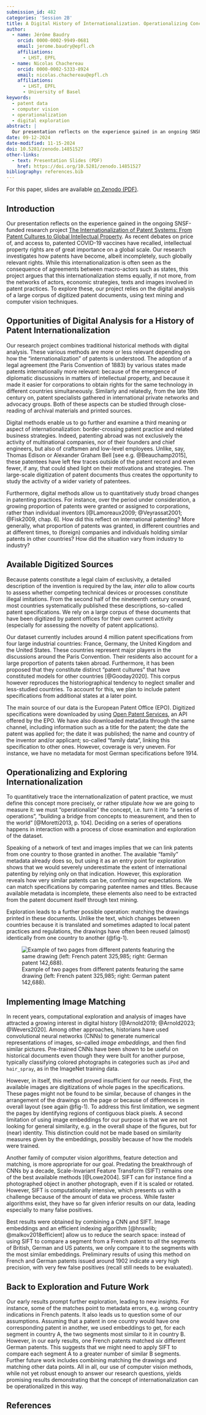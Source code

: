 ```yaml
---
submission_id: 482
categories: 'Session 2B'
title: A Digital History of Internationalization. Operationalizing Concepts and Exploring Millions of Patent Documents
author:
  - name: Jérôme Baudry
    orcid: 0000-0002-9949-0681
    email: jerome.baudry@epfl.ch
    affiliations:
      - LHST, EPFL
  - name: Nicolas Chachereau
    orcid: 0000-0002-5333-8924
    email: nicolas.chachereau@epfl.ch
    affiliations:
      - LHST, EPFL
      - University of Basel
keywords:
  - patent data
  - computer vision
  - operationalization
  - digital exploration
abstract: |
  Our presentation reflects on the experience gained in an ongoing SNSF-funded research project investigating the internationalization of patent systems. In our research, we mix different methods: traditional historical methods allow us to shed light on the role of intergovernmental agreements and of private networks of patent specialists; digital analysis enables us to trace how internationalization stemmed from patent practice itself, and to study the activity of patentees that have left few historical traces. Relying on a large corpus (over 4 million documents) of digitized patents, we use text mining and computer vision techniques to explore the corpus and operationalize the concept of internationalization. In this paper, we focus on the challenges of matching (almost) identical drawings between patents of different countries, combining image embeddings (obtained by using a pretrained convolutional neural network) and feature matching (SIFT).
date: 09-12-2024
date-modified: 11-15-2024
doi: 10.5281/zenodo.14851527
other-links:
  - text: Presentation Slides (PDF)
    href: https://doi.org/10.5281/zenodo.14851527
bibliography: references.bib
---
```


::: {.callout-note appearance="simple" icon=false}

For this paper, slides are available [on Zenodo (PDF)](https://zenodo.org/records/14851527/files/482_DigiHistCH24_Internationalization_Slides.pdf).

:::

## Introduction

Our presentation reflects on the experience gained in the ongoing SNSF-funded research project [The Internationalization of Patent Systems: From Patent Cultures to Global Intellectual Property](https://data.snf.ch/grants/grant/207571). As recent debates on price of, and access to, patented COVID-19 vaccines have recalled, intellectual property rights are of great importance on a global scale. Our research investigates how patents have become, albeit incompletely, such globally relevant rights. While this internationalization is often seen as the consequence of agreements between macro-actors such as states, this project argues that this internationalization stems equally, if not more, from the networks of actors, economic strategies, texts and images involved in patent practices. To explore these, our project relies on the digital analysis of a large corpus of digitized patent documents, using text mining and computer vision techniques.

## Opportunities of Digital Analysis for a History of Patent Internationalization

Our research project combines traditional historical methods with digital analysis. These various methods are more or less relevant depending on how the "internationalization" of patents is understood. The adoption of a legal agreement (the Paris Convention of 1883) by various states made patents internationally more relevant: because of the emergence of diplomatic discussions in matters of intellectual property, and because it made it easier for corporations to obtain rights for the same technology in different countries simultaneously. Similarly and relatedly, from the late 19th century on, patent specialists gathered in international private networks and advocacy groups. Both of these aspects can be studied through close-reading of archival materials and printed sources.

Digital methods enable us to go further and examine a third meaning or aspect of internationalization: border-crossing patent practice and related business strategies. Indeed, patenting abroad was not exclusively the activity of multinational companies, nor of their founders and chief engineers, but also of craftsmen and low-level employees. Unlike, say, Thomas Edison or Alexander Graham Bell [see e.g. @Beauchamp2015], these patentees have left few traces outside of the patent record and even fewer, if any, that could shed light on their motivations and strategies. The large-scale digitization of patent documents thus creates the opportunity to study the activity of a wider variety of patentees.

Furthermore, digital methods allow us to quantitatively study broad changes in patenting practices. For instance, over the period under consideration, a growing proportion of patents were granted or assigned to corporations, rather than individual inventors [@Lamoreaux2009; @Veyrassat2001; @Fisk2009, chap. 6]. How did this reflect on international patenting? More generally, what proportion of patents was granted, in different countries and at different times, to (foreign) companies and individuals holding similar patents in other countries? How did the situation vary from industry to industry?

## Available Digitized Sources

Because patents constitute a legal claim of exclusivity, a detailed description of the invention is required by the law, *inter alia* to allow courts to assess whether competing technical devices or processes constitute illegal imitations. From the second half of the nineteenth century onward, most countries systematically published these descriptions, so-called patent specifications. We rely on a large corpus of these documents that have been digitized by patent offices for their own current activity (especially for assessing the novelty of patent applications).

Our dataset currently includes around 4 million patent specifications from four large industrial countries: France, Germany, the United Kingdom and the United States. These countries represent major players in the discussions around the Paris Convention. Their residents also account for a large proportion of patents taken abroad. Furthermore, it has been proposed that they constitute distinct "patent cultures" that have constituted models for other countries [@Gooday2020]. This corpus however reproduces the historiographical tendency to neglect smaller and less-studied countries. To account for this, we plan to include patent specifications from additional states at a later point.

The main source of our data is the European Patent Office (EPO). Digitized specifications were downloaded by using [Open Patent Services](https://www.epo.org/en/searching-for-patents/data/web-services/ops), an API offered by the EPO. We have also downloaded metadata through the same channel, including information such as a title for the patent; the date the patent was applied for; the date it was published; the name and country of the inventor and/or applicant; so-called "family data", linking this specification to other ones. However, coverage is very uneven. For instance, we have no metadata for most German specifications before 1914.

## Operationalizing and Exploring Internationalization

To quantitatively trace the internationalization of patent practice, we must define this concept more precisely, or rather stipulate *how* we are going to measure it: we must "operationalize" the concept, i.e. turn it into "a series of operations", "building a bridge from concepts to measurement, and then to the world" [@Moretti2013, p. 104]. Deciding on a series of operations happens in interaction with a process of close examination and exploration of the dataset.

Speaking of a network of text and images implies that we can link patents from one country to those granted in another. The available "family" metadata already does so, but using it as an entry point for exploration shows that we would severely underestimate the extent of international patenting by relying only on that indication. However, this exploration reveals how very similar patents can be, confirming our expectations. We can match specifications by comparing patentee names and titles. Because available metadata is incomplete, these elements also need to be extracted from the patent document itself through text mining.

Exploration leads to a further possible operation: matching the drawings printed in these documents. Unlike the text, which changes between countries because it is translated and sometimes adapted to local patent practices and regulations, the drawings have often been reused (almost) identically from one country to another (@fig-1).

![Example of two pages from different patents featuring the same drawing (left: French patent 325,985; right: German patent 142,688).](images/plates-example.png){#fig-1}

## Implementing Image Matching

In recent years, computational exploration and analysis of images have attracted a growing interest in digital history [@Arnold2019; @Arnold2023; @Wevers2020]. Among other approaches, historians have used convolutional neural networks (CNNs) to generate numerical representations of images, so-called *image embeddings*, and then find similar pictures. Pre-trained CNNs have been shown to be useful on historical documents even though they were built for another purpose, typically classifying colored photographs in categories such as `iPod` and `hair_spray`, as in the ImageNet training data.

However, in itself, this method proved insufficient for our needs. First, the available images are digitizations of whole pages in the specifications. These pages might not be found to be similar, because of changes in the arrangement of the drawings on the page or because of differences in overall layout (see again @fig-1). To address this first limitation, we segment the pages by identifying regions of contiguous black pixels. A second limitation of using image embeddings for our purpose is that we are not looking for general similarity, e.g. in the overall shape of the figures, but for (near) identity. This distinction could not be made based on similarity measures given by the embeddings, possibly because of how the models were trained.

Another family of computer vision algorithms, feature detection and matching, is more appropriate for our goal. Predating the breakthrough of CNNs by a decade, Scale-Invariant Feature Transform (SIFT) remains one of the best available methods [@Lowe2004]. SIFT can for instance find a photographed object in another photograph, even if it is scaled or rotated. However, SIFT is computationally intensive, which presents us with a challenge because of the amount of data we process. While faster algorithms exist, they have so far given inferior results on our data, leading especially to many false positives.

Best results were obtained by combining a CNN and SIFT. Image embeddings and an efficient indexing algorithm [@hnswlib; @malkov2018efficient] allow us to reduce the search space: instead of using SIFT to compare a segment from a French patent to *all* the segments of British, German and US patents, we only compare it to the segments with the most similar embeddings. Preliminary results of using this method on French and German patents issued around 1902 indicate a very high precision, with very few false positives (recall still needs to be evaluated).

## Back to Exploration and Future Work

Our early results prompt further exploration, leading to new insights. For instance, some of the matches point to metadata errors, e.g. wrong country indications in French patents. It also leads us to question some of our assumptions. Assuming that a patent in one country would have one corresponding patent in another, we used embeddings to get, for each segment in country A, the two segments most similar to it in country B. However, in our early results, one French patents matched *six* different German patents. This suggests that we might need to apply SIFT to compare each segment A to a greater number of similar B segments. Further future work includes combining matching the drawings and matching other data points. All in all, our use of computer vision methods, while not yet robust enough to answer our research questions, yields promising results demonstrating that the concept of internationalization can be operationalized in this way.

## References

::: {#refs}
:::
